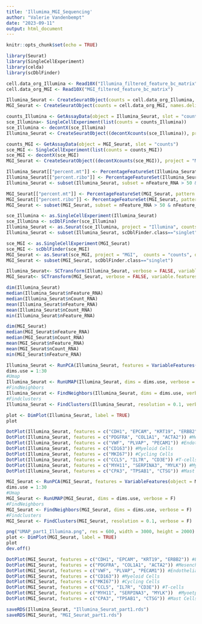```yaml
---
title: 'Illumima_MGI_Sequencing'
author: "Valerie Vandenbempt"
date: "2023-09-11"
output: html_document
---
```


```r
knitr::opts_chunk$set(echo = TRUE)
```

```r
library(Seurat)
library(SingleCellExperiment)
library(celda)
library(scDblFinder)
```


```r
cell.data_org_Illumina <- Read10X("Illumina_filtered_feature_bc_matrix")
cell.data_org_MGI <- Read10X("MGI_filtered_feature_bc_matrix")

Illumina_Seurat <- CreateSeuratObject(counts = cell.data_org_Illumina, names.delim = "-", names.field = 2)
MGI_Seurat <- CreateSeuratObject(counts = cell.data_org_MGI, names.delim = "-", names.field = 2)
```

```r
counts_Illumina <- GetAssayData(object = Illumina_Seurat, slot = "counts")
sce_Illumina<- SingleCellExperiment(list(counts = counts_Illumina))
sce_Illumina <- decontX(sce_Illumina)
Illumina_Seurat <- CreateSeuratObject((decontXcounts(sce_Illumina)), project = "Illumina")

counts_MGI <- GetAssayData(object = MGI_Seurat, slot = "counts")
sce_MGI <- SingleCellExperiment(list(counts = counts_MGI))
sce_MGI <- decontX(sce_MGI)
MGI_Seurat <- CreateSeuratObject((decontXcounts(sce_MGI)), project = "MGI")
```

```r
Illumina_Seurat[["percent.mt"]] <- PercentageFeatureSet(Illumina_Seurat, pattern = "^MT-")
Illumina_Seurat[["percent.ribo"]] <- PercentageFeatureSet(Illumina_Seurat, pattern = "^RP")
Illumina_Seurat <- subset(Illumina_Seurat, subset = nFeature_RNA > 50 & nFeature_RNA < 6000 & percent.mt < 20)

MGI_Seurat[["percent.mt"]] <- PercentageFeatureSet(MGI_Seurat, pattern = "^MT-")
MGI_Seurat[["percent.ribo"]] <- PercentageFeatureSet(MGI_Seurat, pattern = "^RP")
MGI_Seurat <- subset(MGI_Seurat, subset = nFeature_RNA > 50 & nFeature_RNA < 6000 & percent.mt < 20)
```

```r
sce_Illumina <- as.SingleCellExperiment(Illumina_Seurat)
sce_Illumina <- scDblFinder(sce_Illumina)
Illumina_Seurat <- as.Seurat(sce_Illumina, project = "Illumina", counts = "counts", data = NULL)
Illumina_Seurat <- subset(Illumina_Seurat, scDblFinder.class=="singlet")

sce_MGI <- as.SingleCellExperiment(MGI_Seurat)
sce_MGI <- scDblFinder(sce_MGI)
MGI_Seurat <- as.Seurat(sce_MGI, project = "MGI",  counts = "counts", data=NULL)
MGI_Seurat <- subset(MGI_Seurat, scDblFinder.class=="singlet")

Illumina_Seurat<- SCTransform(Illumina_Seurat, verbose = FALSE, variable.features.n = 1000,conserve.memory=T)
MGI_Seurat<- SCTransform(MGI_Seurat, verbose = FALSE, variable.features.n = 1000,conserve.memory=T)
```

```r
dim(Illumina_Seurat)
median(Illumina_Seurat$nFeature_RNA)
median(Illumina_Seurat$nCount_RNA)
mean(Illumina_Seurat$nFeature_RNA)
mean(Illumina_Seurat$nCount_RNA) 
min(Illumina_Seurat$nFeature_RNA)

dim(MGI_Seurat)
median(MGI_Seurat$nFeature_RNA)
median(MGI_Seurat$nCount_RNA)
mean(MGI_Seurat$nFeature_RNA)
mean(MGI_Seurat$nCount_RNA)
min(MGI_Seurat$nFeature_RNA)
```

```r
Illumina_Seurat <- RunPCA(Illumina_Seurat, features = VariableFeatures(object = Illumina_Seurat))
dims.use = 1:30
#Umap
Illumina_Seurat <- RunUMAP(Illumina_Seurat, dims = dims.use, verbose = F)
#FindNeighbors
Illumina_Seurat <- FindNeighbors(Illumina_Seurat, dims = dims.use, verbose = F)
#Findclusters
Illumina_Seurat <- FindClusters(Illumina_Seurat, resolution = 0.1, verbose = F)

plot <- DimPlot(Illumina_Seurat, label = TRUE)
plot

DotPlot(Illumina_Seurat, features = c("CDH1", "EPCAM", "KRT19", "ERBB2")) #Epithelial Cells
DotPlot(Illumina_Seurat, features = c("PDGFRA", "COL1A1", "ACTA2")) #Mesenchymal Cells
DotPlot(Illumina_Seurat, features = c("VWF", "PLVAP", "PECAM1")) #Endothelial Cells
DotPlot(Illumina_Seurat, features = c("CD163")) #Myeloid Cells
DotPlot(Illumina_Seurat, features = c("MKI67")) #Cycling Cells
DotPlot(Illumina_Seurat, features = c("CCL5", "IL7R", "CD3E")) #T-cells
DotPlot(Illumina_Seurat, features = c("MYH11", "SERPINA3", "MYLK")) #Myoetpithelial Cells
DotPlot(Illumina_Seurat, features = c("CPA3", "TPSAB1", "CTSG")) #Mast Cells
```

```r
MGI_Seurat <- RunPCA(MGI_Seurat, features = VariableFeatures(object = MGI_Seurat))
dims.use = 1:30
#Umap
MGI_Seurat <- RunUMAP(MGI_Seurat, dims = dims.use, verbose = F)
#FindNeighbors
MGI_Seurat <- FindNeighbors(MGI_Seurat, dims = dims.use, verbose = F)
#Findclusters
MGI_Seurat <- FindClusters(MGI_Seurat, resolution = 0.1, verbose = F)

png("UMAP_part1_Illumina.png", res = 600, width = 3000, height = 2000)
plot <- DimPlot(MGI_Seurat, label = TRUE)
plot
dev.off()

DotPlot(MGI_Seurat, features = c("CDH1", "EPCAM", "KRT19", "ERBB2")) #Epithelial Cells
DotPlot(MGI_Seurat, features = c("PDGFRA", "COL1A1", "ACTA2")) #Mesenchymal Cells
DotPlot(MGI_Seurat, features = c("VWF", "PLVAP", "PECAM1")) #Endothelial Cells
DotPlot(MGI_Seurat, features = c("CD163")) #Myeloid Cells
DotPlot(MGI_Seurat, features = c("MKI67")) #Cycling Cells
DotPlot(MGI_Seurat, features = c("CCL5", "IL7R", "CD3E")) #T-cells
DotPlot(MGI_Seurat, features = c("MYH11", "SERPINA3", "MYLK"))  #Myoetpithelial Cells
DotPlot(MGI_Seurat, features = c("CPA3", "TPSAB1", "CTSG")) #Mast Cells
```

```r
saveRDS(Illumina_Seurat, "Illumina_Seurat_part1.rds")
saveRDS(MGI_Seurat, "MGI_Seurat_part1.rds")
```

